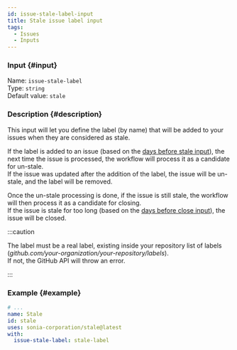 ```yaml
---
id: issue-stale-label-input
title: Stale issue label input
tags:
  - Issues
  - Inputs
---
```


### Input {#input}

Name: `issue-stale-label`  
Type: `string`  
Default value: `stale`

### Description {#description}

This input will let you define the label (by name) that will be added to your issues when they are considered as stale.

If the label is added to an issue (based on the [days before stale input](issue-days-before-stale-input)), the next time the issue is processed, the workflow will process it as a candidate for un-stale.  
If the issue was updated after the addition of the label, the issue will be un-stale, and the label will be removed.

Once the un-stale processing is done, if the issue is still stale, the workflow will then process it as a candidate for closing.  
If the issue is stale for too long (based on the [days before close input](issue-days-before-close-input)), the issue will be closed.

:::caution

The label must be a real label, existing inside your repository list of labels (_github.com/your-organization/your-repository/labels_).  
If not, the GitHub API will throw an error.

:::

### Example {#example}

```yml {6}
# ...
name: Stale
id: stale
uses: sonia-corporation/stale@latest
with:
  issue-stale-label: stale-label
```
